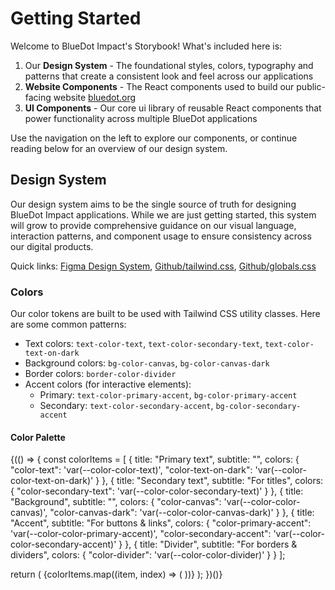 # Getting Started

Welcome to BlueDot Impact's Storybook! What's included here is:

1. Our **Design System** - The foundational styles, colors, typography and patterns that create a consistent look and feel across our applications
2. **Website Components** - The React components used to build our public-facing website [bluedot.org](https://bluedot.org/)
3. **UI Components** - Our core ui library of reusable React components that power functionality across multiple BlueDot applications

Use the navigation on the left to explore our components, or continue reading below for an overview of our design system.

## Design System

Our design system aims to be the single source of truth for designing BlueDot Impact applications. While we are just getting started, this system will grow to provide comprehensive guidance on our visual language, interaction patterns, and component usage to ensure consistency across our digital products.

Quick links: [Figma Design System](https://www.figma.com/design/s4dNR4ELGKPbja6GkHLVJy/Website-Laura's-Working-File?node-id=879-4824&p=f&t=yE5UK7Td8Q18PE37-0), [Github/tailwind.css](https://github.com/bluedotimpact/bluedot/blob/master/libraries/ui/src/default-config/tailwind.css), [Github/globals.css](https://github.com/bluedotimpact/bluedot/blob/master/apps/website-25/src/globals.css)

### Colors

Our color tokens are built to be used with Tailwind CSS utility classes. Here are some common patterns:

- Text colors: `text-color-text`, `text-color-secondary-text`, `text-color-text-on-dark`
- Background colors: `bg-color-canvas`, `bg-color-canvas-dark`
- Border colors: `border-color-divider`
- Accent colors (for interactive elements):
  - Primary: `text-color-primary-accent`, `bg-color-primary-accent`
  - Secondary: `text-color-secondary-accent`, `bg-color-secondary-accent`

#### Color Palette

  
{(() => {
  const colorItems = [
    {
      title: "Primary text",
      subtitle: "",
      colors: {
        "color-text": 'var(--color-color-text)',
        "color-text-on-dark": 'var(--color-color-text-on-dark)'
      }
    },
    {
      title: "Secondary text",
      subtitle: "For titles",
      colors: {
        "color-secondary-text": 'var(--color-color-secondary-text)'
      }
    },
    {
      title: "Background",
      subtitle: "",
      colors: {
        "color-canvas": 'var(--color-color-canvas)',
        "color-canvas-dark": 'var(--color-color-canvas-dark)'
      }
    },
    {
      title: "Accent", 
      subtitle: "For buttons & links",
      colors: {
        "color-primary-accent": 'var(--color-color-primary-accent)',
        "color-secondary-accent": 'var(--color-color-secondary-accent)'
      }
    },
    {
      title: "Divider",
      subtitle: "For borders & dividers", 
      colors: {
        "color-divider": 'var(--color-color-divider)'
      }
    }
  ];

  return (
    <ColorPalette>
      {colorItems.map((item, index) => (
        <ColorItem
          key={index}
          title={item.title}
          subtitle={item.subtitle}
          colors={item.colors}
        />
      ))}
    </ColorPalette>
  );
})()}
